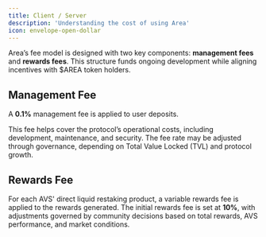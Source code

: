 ```yaml
---
title: Client / Server
description: 'Understanding the cost of using Area'
icon: envelope-open-dollar
---
```


Area’s fee model is designed with two key components: **management fees** and **rewards fees**. This structure funds ongoing development while aligning incentives with $AREA token holders.

## Management Fee
A **0.1%** management fee is applied to user deposits. 

This fee helps cover the protocol’s operational costs, including development, maintenance, and security. The fee rate may be adjusted through governance, depending on Total Value Locked (TVL) and protocol growth.

## Rewards Fee
For each AVS' direct liquid restaking product, a variable rewards fee is applied to the rewards generated. The initial rewards fee is set at **10%**, with adjustments governed by community decisions based on total rewards, AVS performance, and market conditions.

